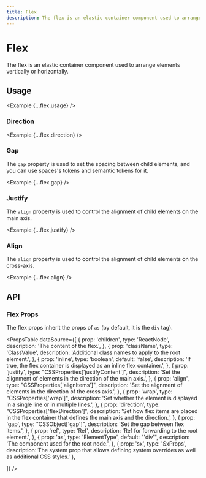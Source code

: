 ```yaml
---
title: Flex
description: The flex is an elastic container component used to arrange elements vertically or horizontally.
---
```



# Flex

The flex is an elastic container component used to arrange elements vertically or horizontally.

<ComponentLinks component='flex' />

## Usage

<Example {...flex.usage} />

### Direction

<Example {...flex.direction} />

### Gap

The `gap` property is used to set the spacing between child elements, and you can use spaces's tokens and semantic tokens for it.

<Example {...flex.gap} />

### Justify

The `align` property is used to control the alignment of child elements on the main axis.

<Example {...flex.justify} />

### Align

The `align` property is used to control the alignment of child elements on the cross-axis.

<Example {...flex.align} />

## API

### Flex Props

The flex props inherit the props of `as` (by default, it is the `div` tag).

<PropsTable
  dataSource={[
    {
      prop: 'children',
      type: 'ReactNode',
      description: 'The content of the flex.',
    },
    {
      prop: 'className',
      type: 'ClassValue',
      description: 'Additional class names to apply to the root element.',
    },
    {
      prop: 'inline',
      type: 'boolean',
      default: 'false',
      description: 'If true, the flex container is displayed as an inline flex container.',
    },
    {
      prop: 'justify',
      type: "CSSProperties['justifyContent']",
      description: 'Set the alignment of elements in the direction of the main axis.',
    },
    {
      prop: 'align',
      type: "CSSProperties['alignItems']",
      description: 'Set the alignment of elements in the direction of the cross axis.',
    },
    {
      prop: 'wrap',
      type: "CSSProperties['wrap']",
      description:
        'Set whether the element is displayed in a single line or in multiple lines.',
    },
    {
      prop: 'direction',
      type: "CSSProperties['flexDirection']",
      description: 'Set how flex items are placed in the flex container that defines the main axis and the direction.',
    },
    {
      prop: 'gap',
      type: "CSSObject['gap']",
      description: 'Set the gap between flex items.',
    },
    {
      prop: 'ref',
      type: 'Ref',
      description: 'Ref for forwarding to the root element.',
    },
    {
      prop: 'as',
      type: 'ElementType',
      default: "'div'",
      description: 'The component used for the root node.',
    },
    {
      prop: 'sx',
      type: 'SxProps<FlexOwnerState>',
      description:'The system prop that allows defining system overrides as well as additional CSS styles.'
    },

]}
/>
